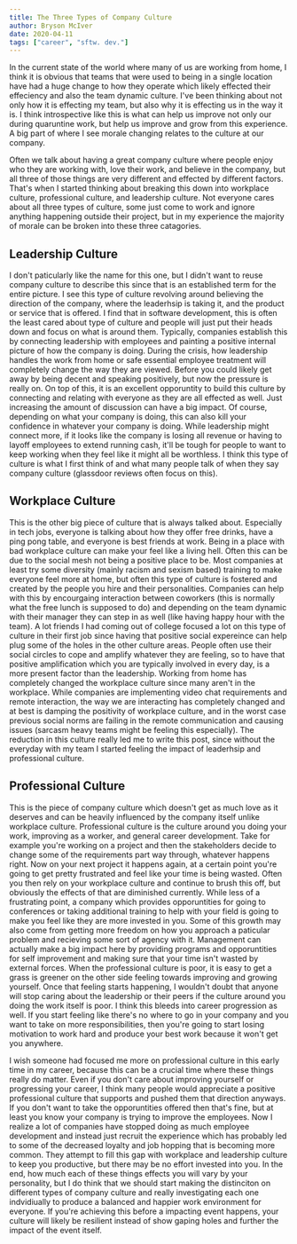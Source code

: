 ```yaml
---
title: The Three Types of Company Culture
author: Bryson McIver
date: 2020-04-11
tags: ["career", "sftw. dev."]
---
```


In the current state of the world where many of us are working from home, I think it is obvious that teams that were used to being in a single location have had a huge change to how they operate which likely effected their effeciency and also the team dynamic culture. I've been thinking about not only how it is effecting my team, but also why it is effecting us in the way it is. I think introspective like this is what can help us improve not only our during quaruntine work, but help us improve and grow from this experience. A big part of where I see morale changing relates to the culture at our company.

Often we talk about having a great company culture where people enjoy who they are working with, love their work, and believe in the company, but all three of those things are very different and effected by different factors. That's when I started thinking about breaking this down into workplace culture, professional culture, and leadership culture. Not everyone cares about all three types of culture, some just come to work and ignore anything happening outside their project, but in my experience the majority of morale can be broken into these three catagories.

## Leadership Culture

I don't paticularly like the name for this one, but I didn't want to reuse company culture to describe this since that is an established term for the entire picture. I see this type of culture revolving around believing the direction of the company, where the leaderhsip is taking it, and the product or service that is offered. I find that in software development, this is often the least cared about type of culture and people will just put their heads down and focus on what is around them. Typically, companies establish this by connecting leadership with employees and painting a positive internal picture of how the company is doing. During the crisis, how leadership handles the work from home or safe essential employee treatment will completely change the way they are viewed. Before you could likely get away by being decent and speaking positively, but now the pressure is really on. On top of this, it is an excellent opporuntity to build this culture by connecting and relating with everyone as they are all effected as well. Just increasing the amount of discussion can have a big impact. Of course, depending on what your company is doing, this can also kill your confidence in whatever your company is doing. While leadership might connect more, if it looks like the company is losing all revenue or having to layoff employees to extend running cash, it'll be tough for people to want to keep working when they feel like it might all be worthless. I think this type of culture is what I first think of and what many people talk of when they say company culture (glassdoor reviews often focus on this).

## Workplace Culture

This is the other big piece of culture that is always talked about. Especially in tech jobs, everyone is talking about how they offer free drinks, have a ping pong table, and everyone is best friends at work. Being in a place with bad workplace culture can make your feel like a living hell. Often this can be due to the social mesh not being a positive place to be. Most companies at least try some diversity (mainly racism and sexism based) training to make everyone feel more at home, but often this type of culture is fostered and created by the people you hire and their personalities. Companies can help with this by encourgaing interaction between coworkers (this is normally what the free lunch is supposed to do) and depending on the team dynamic with their manager they can step in as well (like having happy hour with the team). A lot friends I had coming out of college focused a lot on this type of culture in their first job since having that positive social expereince can help plug some of the holes in the other culture areas. People often use their social circles to cope and amplify whatever they are feeling, so to have that positive amplification which you are typically involved in every day, is a more present factor than the leadership. Working from home has completely changed the workplace culture since many aren't in the workplace. While companies are implementing video chat requirements and remote interaction, the way we are interacting has completely changed and at best is damping the positivity of workplace culture, and in the worst case previous social norms are failing in the remote communication and causing issues (sarcasm heavy teams might be feeling this especially). The reduction in this culture really led me to write this post, since without the everyday with my team I started feeling the impact of leaderhsip and professional culture.

## Professional Culture

This is the piece of company culture which doesn't get as much love as it deserves and can be heavily influenced by the company itself unlike workplace culture. Professional culture is the culture around you doing your work, improving as a worker, and general career development. Take for example you're working on a project and then the stakeholders decide to change some of the requirements part way through, whatever happens right. Now on your next project it happens again, at a certain point you're going to get pretty frustrated and feel like your time is being wasted. Often you then rely on your workplace culture and continue to brush this off, but obviously the effects of that are diminished currently. While less of a frustrating point, a company which provides opporuntities for going to conferences or taking additional training to help with your field is going to make you feel like they are more invested in you. Some of this growth may also come from getting more freedom on how you approach a paticular problem and recieving some sort of agency with it. Management can actually make a big impact here by providing programs and opporuntities for self improvement and making sure that your time isn't wasted by external forces. When the professional culture is poor, it is easy to get a grass is greener on the other side feeling towards improving and growing yourself. Once that feeling starts happening, I wouldn't doubt that anyone will stop caring about the leadership or their peers if the culture around you doing the work itself is poor. I think this bleeds into career progression as well. If you start feeling like there's no where to go in your company and you want to take on more responsibilities, then you're going to start losing motivation to work hard and produce your best work because it won't get you anywhere.

I wish someone had focused me more on professional culture in this early time in my career, because this can be a crucial time where these things really do matter. Even if you don't care about improving yourself or progressing your career, I think many people would appreciate a positive professional culture that supports and pushed them that direction anyways. If you don't want to take the opporuntities offered then that's fine, but at least you know your company is trying to improve the employees. Now I realize a lot of companies have stopped doing as much employee development and instead just recruit the experience which has probably led to some of the decreased loyalty and job hopping that is becoming more common. They attempt to fill this gap with workplace and leadership culture to keep you productive, but there may be no effort invested into you. In the end, how much each of these things effects you will vary by your personality, but I do think that we should start making the distinciton on different types of company culture and really investigating each one indvidiually to produce a balanced and happier work environment for everyone. If you're achieving this before a impacting event happens, your culture will likely be resilient instead of show gaping holes and further the impact of the event itself.